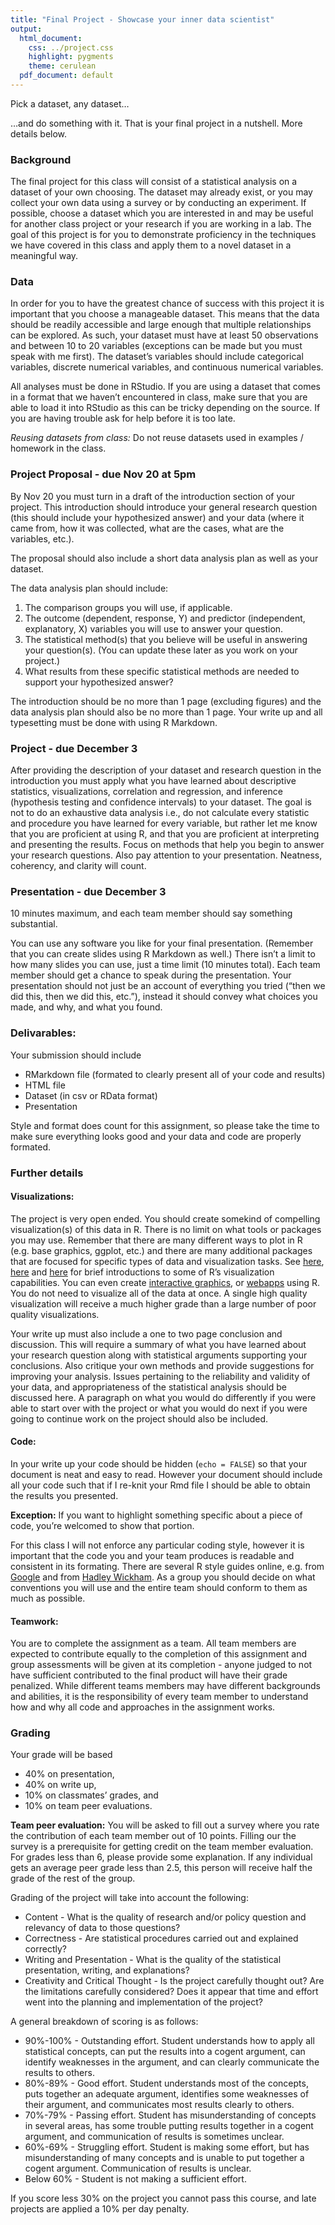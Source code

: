 ```yaml
---
title: "Final Project - Showcase your inner data scientist"
output:
  html_document:
    css: ../project.css
    highlight: pygments
    theme: cerulean
  pdf_document: default
---
```


Pick a dataset, any dataset...

...and do something with it. That is your final project in a nutshell. More details below.

### Background

The final project for this class will consist of a statistical analysis on a dataset of your own choosing. The dataset may already exist, or you may collect your own data using a survey or by conducting an experiment. If possible, choose a dataset which you are interested in and may be useful for another class project or your research if you are working in a lab. The goal of this project is for you to demonstrate proficiency in the techniques we have covered in this class and apply them to a novel dataset in a meaningful way.

### Data

In order for you to have the greatest chance of success with this project it is important that you choose a manageable dataset. This means that the data should be readily accessible and large enough that multiple relationships can be explored. As such, your dataset must have at least 50 observations and between 10 to 20 variables (exceptions can be made but you must speak with me first). The dataset’s variables should include categorical variables, discrete numerical variables, and continuous numerical variables.

All analyses must be done in RStudio. If you are using a dataset that comes in a format that we haven't encountered in class, make sure that you are able to load it into RStudio as this can be tricky depending on the source. If you are having trouble ask for help before it is too late.

*Reusing datasets from class:* Do not reuse datasets used in examples / homework in the
class.

### Project Proposal - due Nov 20 at 5pm

By Nov 20 you must turn in a draft of the introduction section of your project. This introduction
should introduce your general research question (this should include your hypothesized answer) and
your data (where it came from, how it was collected, what are the cases, what are the variables, etc.).

The proposal should also include a short data analysis plan as well as your dataset.

The data analysis plan should include:

1. The comparison groups you will use, if applicable.
2. The outcome (dependent, response, Y) and predictor (independent, explanatory, X) variables you will 
use to answer your question.
3. The statistical method(s) that you believe will be useful in answering your question(s). (You can 
update these later as you work on your project.)
4. What results from these specific statistical methods are needed to support your hypothesized answer?

The introduction should be no more than 1 page (excluding figures) and the data analysis plan should
also be no more than 1 page. Your write up and all typesetting must be done with using R Markdown. 

### Project - due December 3

After providing the description of your dataset and research question in the introduction you must apply 
what you have learned about descriptive statistics, visualizations, correlation and regression, and 
inference (hypothesis testing and confidence intervals) to your dataset. The goal is not to do an 
exhaustive data analysis i.e., do not calculate every statistic and procedure you have learned for every 
variable, but rather let me know that you are proficient at using R, and that you are proficient at 
interpreting and presenting the results. Focus on methods that help you begin to answer your research 
questions. Also pay attention to your presentation. Neatness, coherency, and clarity will count.

### Presentation - due December 3

10 minutes maximum, and each team member should say something substantial.

You can use any software you like for your final presentation. (Remember that you can create slides using 
R Markdown as well.) There isn't a limit to how many slides you can use, just a time limit (10 minutes 
total). Each team member should get a chance to speak during the presentation. Your presentation should 
not just be an account of everything you tried ("then we did this, then we did this, etc."), instead it 
should convey what choices you made, and why, and what you found.

### Delivarables:

Your submission should include

* RMarkdown file (formated to clearly present all of your code and results) 
* HTML file
* Dataset (in csv or RData format)
* Presentation

Style and format does count for this assignment, so please take the time to make sure everything looks 
good and your data and code are properly formated.

### Further details

#### Visualizations: 

The project is very open ended. You should create somekind of compelling visualization(s) of this data 
in R. There is no limit on what tools or packages you may use. Remember that there are many different 
ways to plot in R (e.g. base graphics, ggplot, etc.) and there are many additional packages that are 
focused for specific types of data and visualization tasks. See [here](http://docs.ggplot2.org/current/), [here](http://www.statmethods.net/graphs/index.html) and [here](http://www.statmethods.net/advstats/index.html) for brief introductions to some of R’s 
visualization capabilities. You can even create [interactive graphics](http://ggvis.rstudio.com/), or [webapps](http://shiny.rstudio.com/) using R. You do not need to visualize all of the data at once. A 
single high quality visualization will receive a much higher grade than a large number of poor quality 
visualizations.

Your write up must also include a one to two page conclusion and discussion. This will require a summary 
of what you have learned about your research question along with statistical arguments supporting your 
conclusions. Also critique your own methods and provide suggestions for improving your analysis. Issues 
pertaining to the reliability and validity of your data, and appropriateness of the statistical analysis 
should be discussed here. A paragraph on what you would do differently if you were able to start over 
with the project or what you would do next if you were going to continue work on the project should also 
be included.

#### Code:

In your write up your code should be hidden (`echo = FALSE`) so that your document is neat and easy to 
read. However your document should include all your code such that if I re-knit your Rmd file I should be 
able to obtain the results you presented.

**Exception:** If you want to highlight something specific about a piece of code, you're welcomed to show 
that portion. 

For this class I will not enforce any particular coding style, however it is important that the code you 
and your team produces is readable and consistent in its formating. There are several R style guides 
online, e.g. from [Google](https://google-styleguide.googlecode.com/svn/trunk/Rguide.xml) and from [Hadley Wickham](http://r-pkgs.had.co.nz/style.html). As a group you should decide on what conventions you will 
use and the entire team should conform to them as much as possible.

#### Teamwork:

You are to complete the assignment as a team. All team members are expected to contribute equally to the 
completion of this assignment and group assessments will be given at its completion - anyone judged to 
not have sufficient contributed to the final product will have their grade penalized. While different 
teams members may have different backgrounds and abilities, it is the responsibility of every team member 
to understand how and why all code and approaches in the assignment works.

### Grading

Your grade will be based 

- 40% on presentation, 
- 40% on write up, 
- 10% on classmates' grades, and
- 10% on team peer evaluations. 

**Team peer evaluation:** You will be asked to fill out a survey where you rate the contribution of each 
team member out of 10 points. Filling our the survey is a prerequisite for getting credit on the team 
member evaluation. For grades less than 6, please provide some explanation. If any individual gets an 
average peer grade less than 2.5, this person will receive half the grade of the rest of the group.

Grading of the project will take into account the following:

- Content - What is the quality of research and/or policy question and relevancy of data to those
questions?
- Correctness - Are statistical procedures carried out and explained correctly?
- Writing and Presentation - What is the quality of the statistical presentation, writing, and 
explanations?
- Creativity and Critical Thought - Is the project carefully thought out? Are the limitations carefully 
considered? Does it appear that time and effort went into the planning and implementation of the project?

A general breakdown of scoring is as follows:

- 90%-100% - Outstanding effort. Student understands how to apply all statistical concepts, can put the 
results into a cogent argument, can identify weaknesses in the argument, and can clearly communicate the 
results to others.
- 80%-89% - Good effort. Student understands most of the concepts, puts together an adequate argument, 
identifies some weaknesses of their argument, and communicates most results clearly to others.
- 70%-79% - Passing effort. Student has misunderstanding of concepts in several areas, has some trouble 
putting results together in a cogent argument, and communication of results is sometimes unclear.
- 60%-69% - Struggling effort. Student is making some effort, but has misunderstanding of many concepts 
and is unable to put together a cogent argument. Communication of results is unclear.
- Below 60% - Student is not making a sufficient effort.

If you score less 30% on the project you cannot pass this course, and late projects
are applied a 10% per day penalty.


